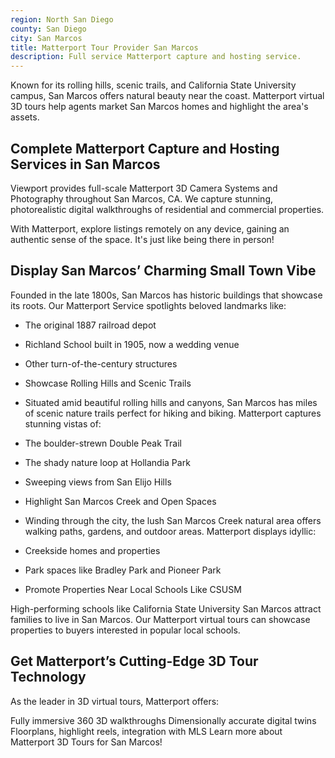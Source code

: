 ```yaml
---
region: North San Diego
county: San Diego
city: San Marcos
title: Matterport Tour Provider San Marcos
description: Full service Matterport capture and hosting service.
---
```


Known for its rolling hills, scenic trails, and California State University campus, San Marcos offers natural beauty near the coast. Matterport virtual 3D tours help agents market San Marcos homes and highlight the area's assets.

## Complete Matterport Capture and Hosting Services in San Marcos
Viewport provides full-scale Matterport 3D Camera Systems and Photography throughout San Marcos, CA. We capture stunning, photorealistic digital walkthroughs of residential and commercial properties.

With Matterport, explore listings remotely on any device, gaining an authentic sense of the space. It's just like being there in person!

## Display San Marcos’ Charming Small Town Vibe
Founded in the late 1800s, San Marcos has historic buildings that showcase its roots. Our Matterport Service spotlights beloved landmarks like:

- The original 1887 railroad depot
- Richland School built in 1905, now a wedding venue
- Other turn-of-the-century structures
- Showcase Rolling Hills and Scenic Trails
- Situated amid beautiful rolling hills and canyons, San Marcos has miles of scenic nature trails perfect for hiking and biking. Matterport captures stunning vistas of:
- The boulder-strewn Double Peak Trail
- The shady nature loop at Hollandia Park
- Sweeping views from San Elijo Hills
- Highlight San Marcos Creek and Open Spaces
- Winding through the city, the lush San Marcos Creek natural area offers walking paths, gardens, and outdoor areas. Matterport displays idyllic:

- Creekside homes and properties
- Park spaces like Bradley Park and Pioneer Park
- Promote Properties Near Local Schools Like CSUSM

High-performing schools like California State University San Marcos attract families to live in San Marcos. Our Matterport virtual tours can showcase properties to buyers interested in popular local schools.

## Get Matterport’s Cutting-Edge 3D Tour Technology
As the leader in 3D virtual tours, Matterport offers:

Fully immersive 360 3D walkthroughs
Dimensionally accurate digital twins
Floorplans, highlight reels, integration with MLS
Learn more about Matterport 3D Tours for San Marcos!
